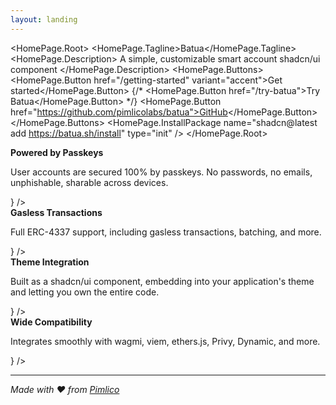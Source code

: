 ```yaml
---
layout: landing
---
```



<HomePage.Root>
  <HomePage.Tagline>Batua</HomePage.Tagline>
  <HomePage.Description>
    A simple, customizable smart account shadcn/ui component
  </HomePage.Description>
  <HomePage.Buttons>
    <HomePage.Button href="/getting-started" variant="accent">Get started</HomePage.Button>
    {/* <HomePage.Button href="/try-batua">Try Batua</HomePage.Button> */}
    <HomePage.Button href="https://github.com/pimlicolabs/batua">GitHub</HomePage.Button>
  </HomePage.Buttons>
  <HomePage.InstallPackage name="shadcn@latest add https://batua.sh/install" type="init" />
</HomePage.Root>

<TryBatua />

<div className='-mx-50 pt-0'>
  <div className="grid grid-cols-1 gap-4 sm:grid-cols-2 md:gap-4 xl:gap-3 2xl:gap-6 md:grid-cols-12">
    <IndexElement contents={
      <div className='flex flex-row gap-2 items-center'>
        <div className="flex flex-col gap-4 mb-auto mt-4">
          <strong className='text-2xl'>Powered by Passkeys</strong>
          <p className="text-primary/60">User accounts are secured 100% by passkeys. No passwords, no emails, unphishable, sharable across devices.</p>
        </div>
        <ScanFace className="w-40 h-40 text-ring" />
      </div>
    } />
    <IndexElement contents={
      <div className='flex flex-row gap-2 items-center'>
        <div className="flex flex-col gap-4 mb-auto mt-4">
          <strong className='text-2xl'>Gasless Transactions</strong>
          <p className="text-primary/60">Full ERC-4337 support, including gasless transactions, batching, and more.</p>
        </div>
        <Fuel className="w-40 h-40 text-ring" />
      </div>
    } />
    <IndexElement contents={
      <div className='flex flex-row gap-2 items-center'>
        <div className="flex flex-col gap-4 mb-auto mt-4">
          <strong className='text-2xl'>Theme Integration</strong>
          <p className="text-primary/60">Built as a shadcn/ui component, embedding into your application's theme and letting you own the entire code.</p>
        </div>
        <Paintbrush className="w-40 h-40 text-ring" />
      </div>
    } />
    <IndexElement contents={
      <div className='flex flex-row gap-2 items-center'>
        <div className="flex flex-col gap-4 mb-auto mt-4">
          <strong className='text-2xl'>Wide Compatibility</strong>
          <p className="text-primary/60">Integrates smoothly with wagmi, viem, ethers.js, Privy, Dynamic, and more.</p>
        </div>
        <Wand className="w-40 h-40 text-ring" />
      </div>
    } />
  </div>
</div>

---

*Made with ❤️ from [Pimlico](https://pimlico.io)*